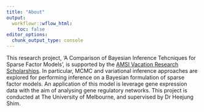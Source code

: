 ```yaml
---
title: "About"
output:
  workflowr::wflow_html:
    toc: false
editor_options:
  chunk_output_type: console
---
```


This research project, 'A Comparison of Bayesian Inference Tehcniques for Sparse Factor Models', is supported by the [AMSI Vacation Research Scholarships](https://vrs.amsi.org.au/). In particular, MCMC and variational inference approaches are explored for performing inference on a Bayesian formulation of sparse factor models. An application of this model is leverage gene expression data with the aim of analysing gene regulatory networks. This project is conducted at The University of Melbourne, and supervised by Dr Heejung Shim.